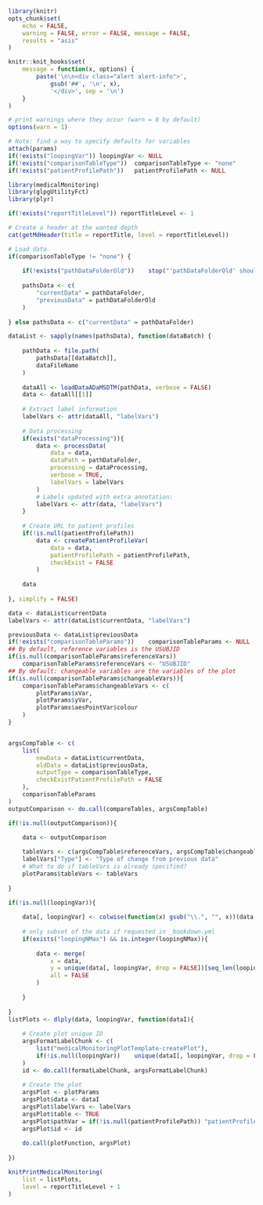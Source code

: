 <!--- 
This report create a scatterplot of a dataset and variables of interest.

Input parameters:
 
* Report-specific
- reportTitle: string with report title
- reportTitleLevel: integer with level of the report title, 1 for chapter, 2 for section, ...
- dataFileName: string with name of the file of interest
- dataProcessing (optional): list with parameters for data processing, see ? medicalMonitoring::processData
- loopingVar (optional): character vector with variables to loop over, a plot will be created for each combination of groups of this variable
- loopingNMax (optional): integer with maximal number of groups to consider (all by default)
- plotFunction: string with name of a plotting function of interest, available in the medicalMonitoring package
- plotParams: list with plotting parameters passed to the 'plotFunction' function
(excepted: 'data', 'labelVars', 'table', 'pathVar', 'id' and 'verbose')

* General:
- pathDataFolder: string with path to the data folder
- patientProfilePath: string with relative path where patient profiles are stored

-->

```r

library(knitr)
opts_chunk$set(
	echo = FALSE, 
	warning = FALSE, error = FALSE, message = FALSE, 
	results = "asis"
)

knitr::knit_hooks$set(
	message = function(x, options) {
		paste('\n\n<div class="alert alert-info">',
			gsub('##', '\n', x),
			'</div>', sep = '\n')
	}
)

# print warnings where they occur (warn = 0 by default)
options(warn = 1)

```

```r

# Note: find a way to specify defaults for variables
attach(params)
if(!exists("loopingVar")) loopingVar <- NULL
if(!exists("comparisonTableType"))	comparisonTableType <- "none"
if(!exists("patientProfilePath"))	patientProfilePath <- NULL

```

```r

library(medicalMonitoring)
library(glpgUtilityFct)
library(plyr)

```

```r

if(!exists("reportTitleLevel"))	reportTitleLevel <- 1

# Create a header at the wanted depth
cat(getMdHeader(title = reportTitle, level = reportTitleLevel))

```


```r

# Load data
if(comparisonTableType != "none") {
	
	if(!exists("pathDataFolderOld"))	stop("'pathDataFolderOld' should be specified.")
	
	pathsData <- c(
		"currentData" = pathDataFolder,
		"previousData" = pathDataFolderOld
	)	
	
} else pathsData <- c("currentData" = pathDataFolder)

dataList <- sapply(names(pathsData), function(dataBatch) {
			
	pathData <- file.path(
		pathsData[[dataBatch]],
		dataFileName
	)
	
	dataAll <- loadDataADaMSDTM(pathData, verbose = FALSE)
	data <- dataAll[[1]]
	
	# Extract label information
	labelVars <- attr(dataAll, "labelVars")
	
	# Data processing 
	if(exists("dataProcessing")){
		data <- processData(
			data = data, 
			dataPath = pathDataFolder,
			processing = dataProcessing,
			verbose = TRUE,
			labelVars = labelVars
		)
		# Labels updated with extra annotation:
		labelVars <- attr(data, "labelVars")
	}
	
	# Create URL to patient profiles
	if(!is.null(patientProfilePath))
		data <- createPatientProfileVar(
			data = data, 
			patientProfilePath = patientProfilePath,
			checkExist = FALSE
		)
	
	data
	
}, simplify = FALSE)

data <- dataList$currentData
labelVars <- attr(dataList$currentData, "labelVars")

```

```r

previousData <- dataList$previousData
if(!exists("comparisonTableParams"))	comparisonTableParams <- NULL
## By default, reference variables is the USUBJID
if(is.null(comparisonTableParams$referenceVars))
	comparisonTableParams$referenceVars <- "USUBJID"
## By default: changeable variables are the variables of the plot
if(is.null(comparisonTableParams$changeableVars)){
	comparisonTableParams$changeableVars <- c(
		plotParams$xVar,
		plotParams$yVar,
		plotParams$aesPointVar$colour
	)
}


argsCompTable <- c(
	list(
		newData = dataList$currentData,
		oldData = dataList$previousData,
		outputType = comparisonTableType,
		checkExistPatientProfilePath = FALSE
	),
	comparisonTableParams
)
outputComparison <- do.call(compareTables, argsCompTable)

if(!is.null(outputComparison)){
	
	data <- outputComparison

	tableVars <- c(argsCompTable$referenceVars, argsCompTable$changeableVars, "Type")
	labelVars["Type"] <- "Type of change from previous data"
	# What to do if tableVars is already specified?
	plotParams$tableVars <- tableVars
	
}

```

```r

if(!is.null(loopingVar)){
	
	data[, loopingVar] <- colwise(function(x) gsub("\\.", "", x))(data[, loopingVar, drop = FALSE])
	
	# only subset of the data if requested in _bookdown.yml
	if(exists("loopingNMax") &&	is.integer(loopingNMax)){
		
		data <- merge(
			x = data,
			y = unique(data[, loopingVar, drop = FALSE])[seq_len(loopingNMax), , drop = FALSE],
			all = FALSE
		)
		
	}
	
}
listPlots <- dlply(data, loopingVar, function(dataI){
			
	# Create plot unique ID
	argsFormatLabelChunk <- c(
		list("medicalMonitoringPlotTemplate-createPlot"),
		if(!is.null(loopingVar))	unique(dataI[, loopingVar, drop = FALSE])
	)		
	id <- do.call(formatLabelChunk, argsFormatLabelChunk)
	
	# Create the plot
	argsPlot <- plotParams
	argsPlot$data <- dataI
	argsPlot$labelVars <- labelVars
	argsPlot$table <- TRUE
	argsPlot$pathVar = if(!is.null(patientProfilePath))	"patientProfilePath"
	argsPlot$id <- id
	
	do.call(plotFunction, argsPlot)	
	
})

knitPrintMedicalMonitoring(
	list = listPlots,
	level = reportTitleLevel + 1
)

```
